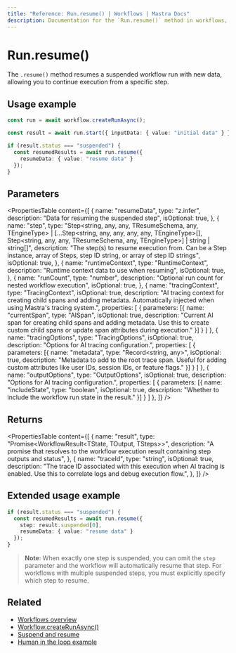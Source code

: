 ```yaml
---
title: "Reference: Run.resume() | Workflows | Mastra Docs"
description: Documentation for the `Run.resume()` method in workflows, which resumes a suspended workflow run with new data.
---
```


# Run.resume()

The `.resume()` method resumes a suspended workflow run with new data, allowing you to continue execution from a specific step.

## Usage example

```typescript showLineNumbers copy
const run = await workflow.createRunAsync();

const result = await run.start({ inputData: { value: "initial data" } });

if (result.status === "suspended") {
  const resumedResults = await run.resume({
    resumeData: { value: "resume data" }
  });
}
```
## Parameters

<PropertiesTable
  content={[
    {
      name: "resumeData",
      type: "z.infer<TResumeSchema>",
      description: "Data for resuming the suspended step",
      isOptional: true,
    },
    {
      name: "step",
      type: "Step<string, any, any, TResumeSchema, any, TEngineType> | [...Step<string, any, any, any, any, TEngineType>[], Step<string, any, any, TResumeSchema, any, TEngineType>] | string | string[]",
      description: "The step(s) to resume execution from. Can be a Step instance, array of Steps, step ID string, or array of step ID strings",
      isOptional: true,
    },
    {
      name: "runtimeContext",
      type: "RuntimeContext",
      description: "Runtime context data to use when resuming",
      isOptional: true,
    },
    {
      name: "runCount",
      type: "number",
      description: "Optional run count for nested workflow execution",
      isOptional: true,
    },
    {
      name: "tracingContext",
      type: "TracingContext",
      isOptional: true,
      description: "AI tracing context for creating child spans and adding metadata. Automatically injected when using Mastra's tracing system.",
      properties: [
        {
          parameters: [{
            name: "currentSpan",
            type: "AISpan",
            isOptional: true,
            description: "Current AI span for creating child spans and adding metadata. Use this to create custom child spans or update span attributes during execution."
          }]
        }
      ]
    },
    {
      name: "tracingOptions",
      type: "TracingOptions",
      isOptional: true,
      description: "Options for AI tracing configuration.",
      properties: [
        {
          parameters: [{
            name: "metadata",
            type: "Record<string, any>",
            isOptional: true,
            description: "Metadata to add to the root trace span. Useful for adding custom attributes like user IDs, session IDs, or feature flags."
          }]
        }
      ]
    },
    {
      name: "outputOptions",
      type: "OutputOptions",
      isOptional: true,
      description: "Options for AI tracing configuration.",
      properties: [
        {
          parameters: [{
            name: "includeState",
            type: "boolean",
            isOptional: true,
            description: "Whether to include the workflow run state in the result."
          }]
        }
      ]
    },
  ]}
/>

## Returns

<PropertiesTable
  content={[
    {
      name: "result",
      type: "Promise<WorkflowResult<TState, TOutput, TSteps>>",
      description: "A promise that resolves to the workflow execution result containing step outputs and status",
    },
    {
      name: "traceId",
      type: "string",
      isOptional: true,
      description: "The trace ID associated with this execution when AI tracing is enabled. Use this to correlate logs and debug execution flow.",
    },
  ]}
/>

## Extended usage example

```typescript showLineNumbers copy
if (result.status === "suspended") {
  const resumedResults = await run.resume({
    step: result.suspended[0],
    resumeData: { value: "resume data" }
  });
}
```
> **Note**: When exactly one step is suspended, you can omit the `step` parameter and the workflow will automatically resume that step. For workflows with multiple suspended steps, you must explicitly specify which step to resume.

## Related

- [Workflows overview](/workflows/overview#run-workflow)
- [Workflow.createRunAsync()](../create-run.mdx)
- [Suspend and resume](/workflows/suspend-and-resume)
- [Human in the loop example](/examples/workflows/human-in-the-loop)
